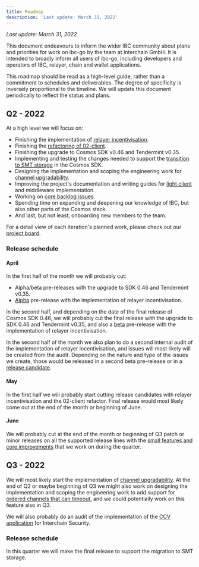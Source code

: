 ```yaml
---
title: Roadmap
description: 'Last update: March 31, 2022'
---
```


*Last update: March 31, 2022*

This document endeavours to inform the wider IBC community about plans and priorities for work on ibc-go by the team at Interchain GmbH. It is intended to broadly inform all users of ibc-go, including developers and operators of IBC, relayer, chain and wallet applications.

This roadmap should be read as a high-level guide, rather than a commitment to schedules and deliverables. The degree of specificity is inversely proportional to the timeline. We will update this document periodically to reflect the status and plans.

## Q2 - 2022

At a high level we will focus on:

* Finishing the implementation of [relayer incentivisation](https://github.com/orgs/cosmos/projects/7/views/8).
* Finishing the [refactoring of 02-client](https://github.com/cosmos/ibc-go/milestone/16).
* Finishing the upgrade to Cosmos SDK v0.46 and Tendermint v0.35.
* Implementing and testing the changes needed to support the [transition to SMT storage](https://github.com/cosmos/ibc-go/milestone/21) in the Cosmos SDK.
* Designing the implementation and scoping the engineering work for [channel upgradability](https://github.com/cosmos/ibc/blob/master/spec/core/ics-004-channel-and-packet-semantics/UPGRADES.md).
* Improving the project's documentation and writing guides for [light client](https://github.com/cosmos/ibc-go/issues/59) and middleware implementation.
* Working on [core backlog issues](https://github.com/cosmos/ibc-go/milestone/8).
* Spending time on expanding and deepening our knowledge of IBC, but also other parts of the Cosmos stack.
* And last, but not least, onboarding new members to the team.

For a detail view of each iteration's planned work, please check out our [project board](https://github.com/orgs/cosmos/projects/7).

### Release schedule

#### **April**

In the first half of the month we will probably cut:

* Alpha/beta pre-releases with the upgrade to SDK 0.46 and Tendermint v0.35.
* [Alpha](https://github.com/cosmos/ibc-go/milestone/5) pre-release with the implementation of relayer incentivisation.

In the second half, and depending on the date of the final release of Cosmos SDK 0.46, we will probably cut the final release with the upgrade to SDK 0.46 and Tendermint v0.35, and also a [beta](https://github.com/cosmos/ibc-go/milestone/23) pre-release with the implementation of relayer incentivisation.

In the second half of the month we also plan to do a second internal audit of the implementation of relayer incentivisation, and issues will most likely will be created from the audit. Depending on the nature and type of the issues we create, those would be released in a second beta pre-release or in a [release candidate](https://github.com/cosmos/ibc-go/milestone/24).

#### **May**

In the first half we will probably start cutting release candidates with relayer incentivisation and the 02-client refactor. Final release would most likely come out at the end of the month or beginning of June.

#### **June**

We will probably cut at the end of the month or beginning of Q3 patch or minor releases on all the supported release lines with the [small features and core improvements](https://github.com/cosmos/ibc-go/milestone/8) that we work on during the quarter.

## Q3 - 2022

We will most likely start the implementation of [channel upgradability](https://github.com/cosmos/ibc/blob/master/spec/core/ics-004-channel-and-packet-semantics/UPGRADES.md). At the end of Q2 or maybe beginning of Q3 we might also work on designing the implementation and scoping the engineering work to add support for [ordered channels that can timeout](https://github.com/cosmos/ibc/pull/636), and we could potentially work on this feature also in Q3.

We will also probably do an audit of the implementation of the [CCV application](https://github.com/cosmos/interchain-security/tree/main/x/ccv) for Interchain Security.

### Release schedule

In this quarter we will make the final release to support the migration to SMT storage.
